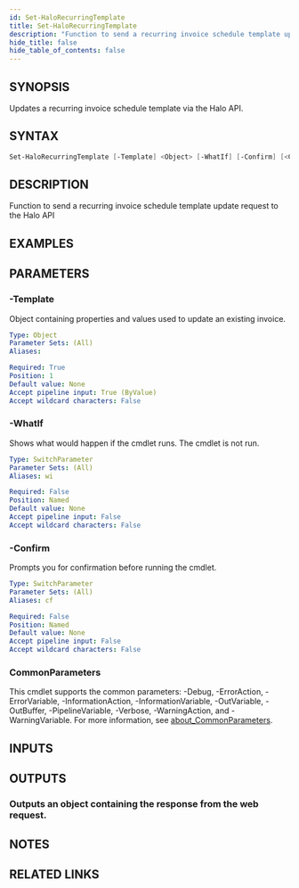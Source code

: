 ```yaml
---
id: Set-HaloRecurringTemplate
title: Set-HaloRecurringTemplate
description: "Function to send a recurring invoice schedule template update request to the Halo API"
hide_title: false
hide_table_of_contents: false
---
```


## SYNOPSIS

Updates a recurring invoice schedule template via the Halo API.

## SYNTAX

```powershell
Set-HaloRecurringTemplate [-Template] <Object> [-WhatIf] [-Confirm] [<CommonParameters>]
```

## DESCRIPTION

Function to send a recurring invoice schedule template update request to the Halo API

## EXAMPLES

## PARAMETERS

### -Template

Object containing properties and values used to update an existing invoice.

```yaml
Type: Object
Parameter Sets: (All)
Aliases:

Required: True
Position: 1
Default value: None
Accept pipeline input: True (ByValue)
Accept wildcard characters: False
```

### -WhatIf

Shows what would happen if the cmdlet runs.
The cmdlet is not run.

```yaml
Type: SwitchParameter
Parameter Sets: (All)
Aliases: wi

Required: False
Position: Named
Default value: None
Accept pipeline input: False
Accept wildcard characters: False
```

### -Confirm

Prompts you for confirmation before running the cmdlet.

```yaml
Type: SwitchParameter
Parameter Sets: (All)
Aliases: cf

Required: False
Position: Named
Default value: None
Accept pipeline input: False
Accept wildcard characters: False
```

### CommonParameters

This cmdlet supports the common parameters: -Debug, -ErrorAction, -ErrorVariable, -InformationAction, -InformationVariable, -OutVariable, -OutBuffer, -PipelineVariable, -Verbose, -WarningAction, and -WarningVariable. For more information, see [about_CommonParameters](http://go.microsoft.com/fwlink/?LinkID=113216).

## INPUTS

## OUTPUTS

### Outputs an object containing the response from the web request.

## NOTES

## RELATED LINKS

